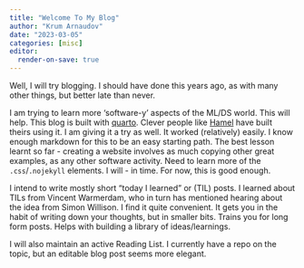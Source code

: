 ```yaml
---
title: "Welcome To My Blog"
author: "Krum Arnaudov"
date: "2023-03-05"
categories: [misc]
editor:
  render-on-save: true
---
```


Well, I will try blogging. I should have done this years ago, as with many other things, but better late than never.

I am trying to learn more 'software-y' aspects of the ML/DS world. This will help. This blog is built with [quarto](https://quarto.org/). Clever people like [Hamel](https://hamel.dev/) have built theirs using it. I am giving it a try as well. It worked (relatively) easily. I know enough markdown for this to be an easy starting path. The best lesson learnt so far - creating a website involves as much copying other great examples, as any other software activity. Need to learn more of the `.css`/`.nojekyll` elements. I will - in time. For now, this is good enough.

I intend to write mostly short "today I learned" or (TIL) posts. I learned about TILs from Vincent Warmerdam, who in turn has mentioned hearing about the idea from Simon Willison. I find it quite convenient. It gets you in the habit of writing down your thoughts, but in smaller bits. Trains you for long form posts. Helps with building a library of ideas/learnings. 

I will also maintain an active Reading List. I currently have a repo on the topic, but an editable blog post seems more elegant. 

